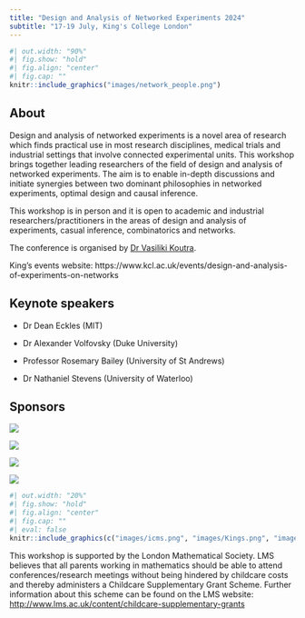 ```yaml
---
title: "Design and Analysis of Networked Experiments 2024"
subtitle: "17-19 July, King's College London"
---
```


```r
#| out.width: "90%"
#| fig.show: "hold"
#| fig.align: "center"
#| fig.cap: ""
knitr::include_graphics("images/network_people.png")
``` 

## About

Design and analysis of networked experiments is a novel area of research which finds practical use in most research disciplines, medical trials and industrial settings that involve connected experimental units. This workshop brings together leading researchers of the field of design and analysis of networked experiments. The aim is to enable in-depth discussions and initiate synergies between two dominant philosophies in networked experiments, optimal design and causal inference.

This workshop is in person and it is open to academic and industrial researchers/practitioners in the areas of design and analysis of experiments, casual inference, combinatorics and networks.

The conference is organised by [Dr Vasiliki Koutra](https://www.kcl.ac.uk/people/vasiliki-koutra).


King's events website: https://www.kcl.ac.uk/events/design-and-analysis-of-experiments-on-networks

## Keynote speakers

 - Dr Dean Eckles (MIT)

 - Dr Alexander Volfovsky (Duke University)

 - Professor Rosemary Bailey (University of St Andrews)

 - Dr Nathaniel Stevens (University of Waterloo)

## Sponsors

::: {layout="[[1,1], [1,1]]"}
![](images/icms.png)

![](images/Kings.png)

![](images/EPSRC.png)

![](images/lms.png)
:::

```r
#| out.width: "20%"
#| fig.show: "hold"
#| fig.align: "center"
#| fig.cap: ""
#| eval: false
knitr::include_graphics(c("images/icms.png", "images/Kings.png", "images/EPSRC.png", "images/lms.png"))
``` 

This workshop is supported by the London Mathematical Society. LMS believes that all parents working in mathematics should be able to attend conferences/research meetings without being hindered by childcare costs and thereby administers a Childcare Supplementary Grant Scheme. Further information about this scheme can be found on the LMS website: <http://www.lms.ac.uk/content/childcare-supplementary-grants>

